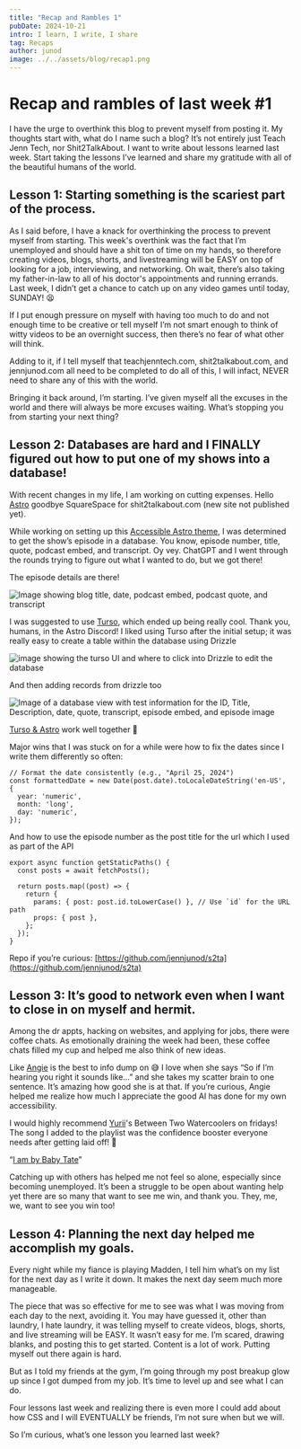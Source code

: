 ```yaml
---
title: "Recap and Rambles 1"
pubDate: 2024-10-21
intro: I learn, I write, I share
tag: Recaps
author: junod
image: ../../assets/blog/recap1.png
---
```


# Recap and rambles of last week #1

I have the urge to overthink this blog to prevent myself from posting it. My thoughts start with, what do I name such a blog? It’s not entirely just Teach Jenn Tech, nor Shit2TalkAbout. I want to write about lessons learned last week. Start taking the lessons I’ve learned and share my gratitude with all of the beautiful humans of the world. 

## Lesson 1: Starting something is the scariest part of the process. 

As I said before, I have a knack for overthinking the process to prevent myself from starting. This week's overthink was the fact that I’m unemployed and should have a shit ton of time on my hands, so therefore creating videos, blogs, shorts, and livestreaming will be EASY on top of looking for a job, interviewing, and networking. Oh wait, there’s also taking my father-in-law to all of his doctor's appointments and running errands. Last week, I didn’t get a chance to catch up on any video games until today, SUNDAY! 😫


If I put enough pressure on myself with having too much to do and not enough time to be creative or tell myself I’m not smart enough to think of witty videos to be an overnight success, then there’s no fear of what other will think. 

Adding to it, if I tell myself that teachjenntech.com, shit2talkabout.com, and jennjunod.com all need to be completed to do all of this, I will infact, NEVER need to share any of this with the world. 

Bringing it back around, I’m starting. I’ve given myself all the excuses in the world and there will always be more excuses waiting. What’s stopping you from starting your next thing?

## Lesson 2: Databases are hard and I FINALLY figured out how to put one of my shows into a database! 

With recent changes in my life, I am working on cutting expenses. Hello [Astro](https://astro.build/) goodbye SquareSpace for shit2talkabout.com (new site not published yet). 

While working on setting up this [Accessible Astro theme](https://astro.build/themes/details/accessible-astro-starter/), I was determined to get the show’s episode in a database. You know, episode number, title, quote, podcast embed, and transcript. Oy vey. ChatGPT and I went through the rounds trying to figure out what I wanted to do, but we got there! 

The episode details are there! 

![Image showing blog title, date, podcast embed, podcast quote, and transcript](https://dev-to-uploads.s3.amazonaws.com/uploads/articles/cpnsfcn3h5zaw848txhj.png)


I was suggested to use [Turso](https://docs.turso.tech/introduction), which ended up being really cool. Thank you, humans, in the Astro Discord! 
I liked using Turso after the initial setup; it was really easy to create a table within the database using Drizzle 

![image showing the turso UI and where to click into Drizzle to edit the database](https://dev-to-uploads.s3.amazonaws.com/uploads/articles/pktltvars65tass2rvtx.png)

And then adding records from drizzle too 

![Image of a database view with test information for the ID, Title, Description, date, quote, transcript, episode embed, and episode image](https://dev-to-uploads.s3.amazonaws.com/uploads/articles/rlloulkgsr89p1zbvajf.png)

[Turso & Astro](https://docs.turso.tech/sdk/ts/guides/astro) work well together 🤩

Major wins that I was stuck on for a while were how to fix the dates since I write them differently so often: 

```
// Format the date consistently (e.g., "April 25, 2024")
const formattedDate = new Date(post.date).toLocaleDateString('en-US', {
  year: 'numeric',
  month: 'long',
  day: 'numeric',
});

```
And how to use the episode number as the post title for the url which I used as part of the API 

```
export async function getStaticPaths() {
  const posts = await fetchPosts();

  return posts.map((post) => {
    return {
      params: { post: post.id.toLowerCase() }, // Use `id` for the URL path
      props: { post },
    };
  });
}
```

Repo if you’re curious: [https://github.com/jennjunod/s2ta](https://github.com/jennjunod/s2ta)

## Lesson 3: It’s good to network even when I want to close in on myself and hermit. 

Among the dr appts, hacking on websites, and applying for jobs, there were coffee chats. As emotionally draining the week had been, these coffee chats filled my cup and helped me also think of new ideas. 

Like [Angie](https://www.linkedin.com/in/webchick/) is the best to info dump on 😅 I love when she says “So if I’m hearing you right it sounds like…” and she takes my scatter brain to one sentence. It’s amazing how good she is at that.  If you’re curious, Angie helped me realize how much I appreciate the good AI has done for my own accessibility. 

I would highly recommend [Yurii](https://www.linkedin.com/in/yurii-lazaruk-community-consultant/)'s Between Two Watercoolers on fridays! The song I added to the playlist was the confidence booster everyone needs after getting laid off! 💯

“[I am by Baby Tate](https://youtu.be/WL1XNyTSPfk?si=2DI55HyJI7vYeN_R)”

Catching up with others has helped me not feel so alone, especially since becoming unemployed. It’s been a struggle to be open about wanting help yet there are so many that want to see me win, and thank you. They, me, we, want to see you win too! 

## Lesson 4: Planning the next day helped me accomplish my goals. 

Every night while my fiance is playing Madden, I tell him what’s on my list for the next day as I write it down. It makes the next day seem much more manageable.  

The piece that was so effective for me to see was what I was moving from each day to the next, avoiding it. You may have guessed it, other than laundry, I hate laundry, it was telling myself to create videos, blogs, shorts, and live streaming will be EASY. It wasn’t easy for me. I’m scared, drawing blanks, and posting this to get started. Content is a lot of work. Putting myself out there again is hard. 

But as I told my friends at the gym, I’m going through my post breakup glow up since I got dumped from my job. It’s time to level up and see what I can do. 

Four lessons last week and realizing there is even more I could add about how CSS and I will EVENTUALLY be friends, I’m not sure when but we will. 

So I’m curious, what’s one lesson you learned last week?